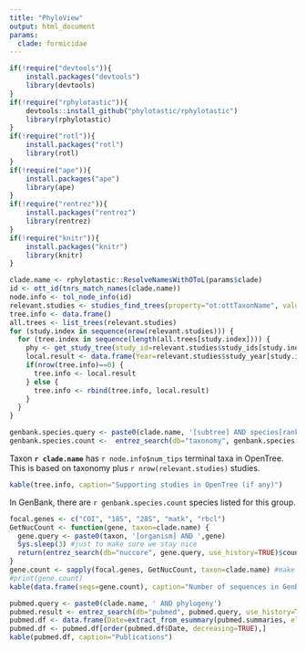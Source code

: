 ```yaml
---
title: "PhyloView"
output: html_document
params:
  clade: formicidae
---
```



```r

if(!require("devtools")){
    install.packages("devtools")
    library(devtools)
}
if(!require("rphylotastic")){
    devtools::install_github("phylotastic/rphylotastic")
    library(rphylotastic)
}
if(!require("rotl")){
    install.packages("rotl")
    library(rotl)
}
if(!require("ape")){
    install.packages("ape")
    library(ape)
}
if(!require("rentrez")){
    install.packages("rentrez")
    library(rentrez)
}
if(!require("knitr")){
    install.packages("knitr")
    library(knitr)
}
```

```r
clade.name <- rphylotastic::ResolveNamesWithOToL(params$clade)
id <- ott_id(tnrs_match_names(clade.name))
node.info <- tol_node_info(id)
relevant.studies <- studies_find_trees(property="ot:ottTaxonName", value=clade.name)
tree.info <- data.frame()
all.trees <- list_trees(relevant.studies)
for (study.index in sequence(nrow(relevant.studies))) {
  for (tree.index in sequence(length(all.trees[study.index]))) {
    phy <- get_study_tree(study_id=relevant.studies$study_ids[study.index], tree_id = all.trees[[study.index]][tree.index])
    local.result <- data.frame(Year=relevant.studies$study_year[study.index], Ntax=Ntip(phy), Title=relevant.studies$title[study.index], DOI=relevant.studies$study_doi[study.index])
    if(nrow(tree.info)==0) {
      tree.info <- local.result
    } else {
      tree.info <- rbind(tree.info, local.result)
    }
  }
}
```

```r
genbank.species.query <- paste0(clade.name, '[subtree] AND species[rank] AND specified[prop]')
genbank.species.count <-  entrez_search(db="taxonomy", genbank.species.query, use_history=TRUE)$count
```


Taxon **`r clade.name`** has `r node.info$num_tips` terminal taxa in OpenTree. This is based on taxonomy plus `r nrow(relevant.studies)` studies.


```r
kable(tree.info, caption="Supporting studies in OpenTree (if any)")
```

In GenBank, there are `r genbank.species.count` species listed for this group.

```r
focal.genes <- c("COI", "18S", "28S", "matk", "rbcl")
GetNucCount <- function(gene, taxon=clade.name) {
  gene.query <- paste0(taxon, '[organism] AND ',gene)
  Sys.sleep(3) #just to make sure we stay nice
  return(entrez_search(db="nuccore", gene.query, use_history=TRUE)$count)
}
gene.count <- sapply(focal.genes, GetNucCount, taxon=clade.name) #make sure not to do mclapply or similar lest you violate NCBI terms of service
#print(gene.count)
kable(data.frame(seqs=gene.count), caption="Number of sequences in GenBank")
```

```r
pubmed.query <- paste0(clade.name, ' AND phylogeny')
pubmed.result <- entrez_search(db="pubmed", pubmed.query, use_history=TRUE)
pubmed.df <- data.frame(Date=extract_from_esummary(pubmed.summaries, elements=c("sortpubdate")), FirstAuthor=extract_from_esummary(pubmed.summaries, elements=c("sortfirstauthor")), Journal=extract_from_esummary(pubmed.summaries, elements=c("fulljournalname")), Title=extract_from_esummary(pubmed.summaries, elements=c("title")))
pubmed.df <- pubmed.df[order(pubmed.df$Date, decreasing=TRUE),]
kable(pubmed.df, caption="Publications")
```
